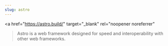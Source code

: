 ```yaml
---
slug: astro
---
```

<a 
  href="https://astro.build/"
  target="_blank"
  rel="noopener noreferrer"
>Astro</a>
is a web framework designed for speed and interoperability with other web frameworks.

